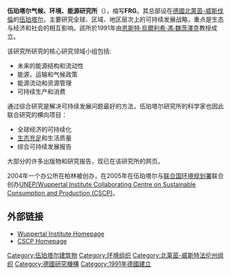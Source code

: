 {{coord|51|15|19|N|7|09|09|E|region:DE_type:landmark_source:dewiki|display=title}}
{{Infobox Company
| Name             = 伍珀塔尔气候、环境、能源研究所 (Wuppertal Institut für Klima, Umwelt, Energie)
| Logo             = [[File:Wuppertal_Institut_für_Klima,_Umwelt,_Energie_logo.svg|frameless]]
|foundation        = 1991年
|location          = [[伍珀塔尔|伍珀塔尔]]([[Wuppertal|Wuppertal]])
|president         = President<br />Prof. Dr. [[Uwe_Schneidewind|Uwe Schneidewind]]<br />Vice President<br />Prof. Dr. [[Manfred_Fischedick|Manfred Fischedick]]<br />Business Manager<br />[[Brigitte_Mutert-Breidbach|Brigitte Mutert-Breidbach]].
|num_employees  = 170
| Umsatz           =
| Bilanzsumme      =
|industry          = [[Research_Institute|Research Institute]]
| products         =
|homepage          = http://www.wupperinst.org/
}}

'''伍珀塔尔气候、环境、能源研究所'''（{{lang-de|Wuppertal Institut für Klima, Umwelt, Energie}}），缩写'''FRG'''。其总部设在[[德國|德國]][[北萊茵-威斯伐倫|北萊茵-威斯伐倫]]的[[伍珀塔尔|伍珀塔尔]]，主要研究全球、区域、地区层次上的可持续发展战略，重点是生态与经济和社会的相互影响。該所於1991年由[[恩斯特·烏爾利希·馮·魏茨澤克|恩斯特·烏爾利希·馮·魏茨澤克]]教授成立。

该研究所研究的核心研究领域小组包括:
* 未来的能源结构和流动性
* 能源，运输和气候政策
* 能源流动和资源管理
* 可持续生产和消费

通过综合研究是解决可持续发展问题最好的方法，伍珀塔尔研究所的科学家也因此联合研究的横向项目：<!-- Scientists from the Wuppertal Institute's research units therefore join forces in cross-cutting projects-->
* 全球经济的可持续化<!--Sustainable Globalisation-->
* [[生态充足|生态充足]]和生活质量<!-- [[Eco-Sufficiency|Eco-Sufficiency]] and Quality of Life -->
* 综合可持续发展报告<!-- Integrated [[Sustainability|Sustainability]] Scenarios -->

大部分的许多出版物和研究报告，现已在该研究所的网页。<!-- Most of the numerous publications and research reports are available at the Institute's homepage. -->

2004年一个办公所在柏林被创办，在2005年在伍珀塔尔与[[联合国环境规划署|联合国环境规划署]]联合创办[[CSCP|UNEP/Wuppertal Institute Collaborating Centre on Sustainable Consumption and Production (CSCP)]]。

==外部链接==
* [http://www.wupperinst.org/ Wuppertal Institute Homepage] {{Wayback|url=http://www.wupperinst.org/ |date=20210126064559 }}
* [http://www.scp-centre.org/ CSCP Homepage] {{Wayback|url=http://www.scp-centre.org/ |date=20201230064121 }}

{{Authority control}}
[[Category:伍珀塔尔建筑物|Category:伍珀塔尔建筑物]]
[[Category:环境组织|Category:环境组织]]
[[Category:北莱茵-威斯特法伦州组织|Category:北莱茵-威斯特法伦州组织]]
[[Category:德國研究機構|Category:德國研究機構]]
[[Category:1991年德國建立|Category:1991年德國建立]]